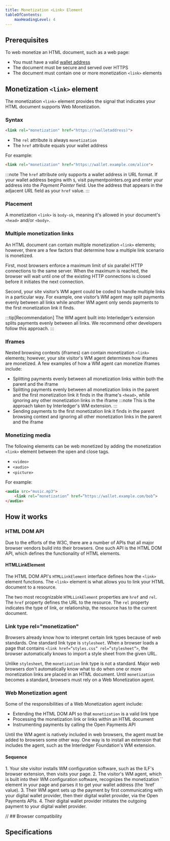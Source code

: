 ```yaml
---
title: Monetization <Link> Element
tableOfContents:
    maxHeadingLevel: 4
---
```



## Prerequisites

To web monetize an HTML document, such as a web page:
* You must have a valid [wallet address](/docs/wallet-address/wallets)
* The document must be secure and served over HTTPS
* The document must contain one or more monetization `<link>` elements

## Monetization `<link>` element

The monetization `<link>` element provides the signal that indicates your HTML document supports Web Monetization.

### Syntax

```html
<link rel="monetization" href="https://(walletaddress)">
```

* The `rel` attribute is always `monetization`
* The `href` attribute equals your wallet address

For example:

```html
<link rel="monetization" href="https://wallet.example.com/alice">
```

:::note
The `href` attribute only supports a wallet address in URL format. If your wallet address begins with `$`, visit <LinkOut href='https://paymentpointers.org/'>paymentpointers.org</LinkOut> and enter your address into the _Payment Pointer_ field. Use the address that appears in the adjacent _URL_ field as your `href` value.
:::

### Placement

A monetization `<link>` is `body-ok`, meaning it's allowed in your document's `<head>` and/or `<body>`.

### Multiple monetization links

An HTML document can contain multiple monetization `<link>` elements; however, there are a few factors that determine how a multiple link scenario is monetized. 

First, most browsers enforce a maximum limit of six parallel HTTP connections to the same server. When the maximum is reached, the browser will wait until one of the existing HTTP connections is closed before it initiates the next connection.

Second, your site visitor’s WM agent could be coded to handle multiple links in a particular way. For example, one visitor’s WM agent may split payments evenly between all links while another WM agent only sends payments to the first monetization link it finds.

:::tip[Recommendation]
The WM agent built into Interledger’s extension splits payments evenly between all links. We recommend other developers follow this approach.
:::

### Iframes

Nested browsing contexts (iframes) can contain monetization `<link>` elements; however, your site visitor's WM agent determines how iframes are monetized. A few examples of how a WM agent can monetize iframes include:

* Splitting payments evenly between all monetization links within both the parent and the iframe
* Splitting payments evenly between all monetization links in the parent and the first monetization link it finds in the iframe's `<head>`, while ignoring any other monetization links in the iframe
    :::note
    This is the approach taken by Interledger's WM extension.
    :::
* Sending payments to the first monetization link it finds in the parent browsing context and ignoring all other monetization links in the parent and the iframe

### Monetizing media 

The following elements can be web monetized by adding the monetization `<link>` element between the open and close tags.

* `<video>`
* `<audio>`
* `<picture>`

For example:

```html
<audio src="music.mp3">
    <link rel=”monetization” href=”https://wallet.example.com/bob”>
</audio>
```

## How it works

### HTML DOM API

Due to the efforts of the <LinkOut href="https://www.w3.org/">W3C</LinkOut>, there are a number of APIs that all major browser vendors build into their browsers. One such API is the <LinkOut href="https://developer.mozilla.org/en-US/docs/Web/API/HTML_DOM_API">HTML DOM API</LinkOut>, which defines the functionality of HTML elements.

#### HTMLLinkElement

The HTML DOM API's `HTMLLinkElement` interface defines how the `<link>` element functions. The `<link>` element is what allows you to link your HTML document to a resource. 

The two most recognizable `HTMLLinkElement` properties are `href` and `rel`. The `href` property defines the URL to the resource. The `rel` property indicates the type of link, or relationship, the resource has to the current document.

### Link type rel="monetization"

Browsers already know how to interpret certain link types because of web standards. One standard link type is `stylesheet`. When a browser loads a page that contains `<link href=”styles.css” rel=”stylesheet”>`, the browser automatically knows to import a style sheet from the given URL.

Unlike `stylesheet`, the `monetization` link type is not a standard. Major web browsers don't automatically know what to do when one or more monetization links are placed in an HTML document. Until `monetization` becomes a standard, browsers must rely on a Web Monetization agent.

### Web Monetization agent

Some of the responsibilities of a Web Monetization agent include:

* Extending the HTML DOM API so that `monetization` is a valid link type
* Processing the monetization link or links within an HTML document
* Instrumenting payments by calling the Open Payments API

Until the WM agent is natively included in web browsers, the agent must be added to browsers some other way. One way is to install an extension that includes the agent, such as the Interledger Foundation's WM extension.

#### Sequence

<Steps>
1. Your site visitor installs WM configuration software, such as the ILF's browser extension, then visits your page.
2. The visitor's WM agent, which is built into their WM configuration software, recognizes the monetization `<link>` element in your page and parses it to get your wallet address (the `href` value).
3. Their WM agent sets up the payment by first communicating with your digital wallet provider, then their digital wallet provider, via the Open Payments APIs.
4. Their digital wallet provider initiates the outgoing payment to your digital wallet provider.
</Steps>

<Hidden>

// ## Browser compatibility

<BrowserCompat json={data} />

</Hidden>

## Specifications

<Specification anchor='link-type-monetization' />